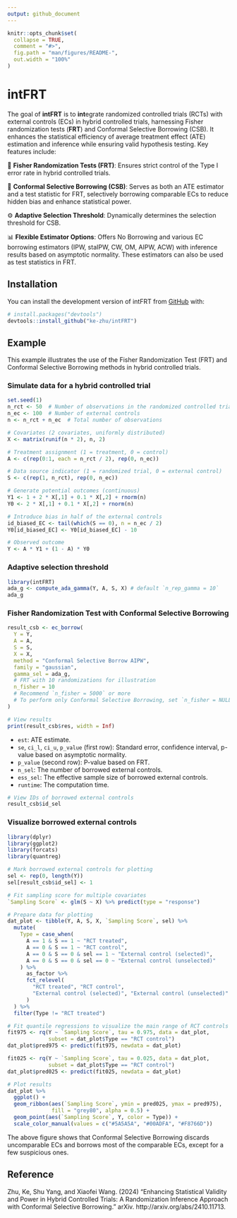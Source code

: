 ```yaml
---
output: github_document
---
```


<!-- README.md is generated from README.Rmd. Please edit that file -->

```r
knitr::opts_chunk$set(
  collapse = TRUE,
  comment = "#>",
  fig.path = "man/figures/README-",
  out.width = "100%"
)
```

# intFRT

<!-- badges: start -->
<!-- badges: end -->

The goal of **intFRT** is to **int**egrate randomized controlled trials (RCTs) with external controls (ECs) in hybrid controlled trials, harnessing Fisher randomization tests (**FRT**) and Conformal Selective Borrowing (CSB). It enhances the statistical efficiency of average treatment effect (ATE) estimation and inference while ensuring valid hypothesis testing. Key features include:

🎲 **Fisher Randomization Tests (FRT)**: Ensures strict control of the Type I error rate in hybrid controlled trials.

🧲 **Conformal Selective Borrowing (CSB)**: Serves as both an ATE estimator and a test statistic for FRT, selectively borrowing comparable ECs to reduce hidden bias and enhance statistical power.

⚙️ **Adaptive Selection Threshold**: Dynamically determines the selection threshold for CSB.

📊 **Flexible Estimator Options**: Offers No Borrowing and various EC borrowing estimators (IPW, staIPW, CW, OM, AIPW, ACW) with inference results based on asymptotic normality. These estimators can also be used as test statistics in FRT.



## Installation

You can install the development version of intFRT from [GitHub](https://github.com/) with:

```r
# install.packages("devtools")
devtools::install_github("ke-zhu/intFRT")
```

## Example

This example illustrates the use of the Fisher Randomization Test (FRT) and Conformal Selective Borrowing methods in hybrid controlled trials.

### Simulate data for a hybrid controlled trial

```r
set.seed(1)
n_rct <- 50  # Number of observations in the randomized controlled trial
n_ec <- 100  # Number of external controls
n <- n_rct + n_ec  # Total number of observations

# Covariates (2 covariates, uniformly distributed)
X <- matrix(runif(n * 2), n, 2)

# Treatment assignment (1 = treatment, 0 = control)
A <- c(rep(0:1, each = n_rct / 2), rep(0, n_ec))

# Data source indicator (1 = randomized trial, 0 = external control)
S <- c(rep(1, n_rct), rep(0, n_ec))

# Generate potential outcomes (continuous)
Y1 <- 1 + 2 * X[,1] + 0.1 * X[,2] + rnorm(n)
Y0 <- 2 * X[,1] + 0.1 * X[,2] + rnorm(n)

# Introduce bias in half of the external controls
id_biased_EC <- tail(which(S == 0), n = n_ec / 2)
Y0[id_biased_EC] <- Y0[id_biased_EC] - 10

# Observed outcome
Y <- A * Y1 + (1 - A) * Y0
```


### Adaptive selection threshold

```r
library(intFRT)
ada_g <- compute_ada_gamma(Y, A, S, X) # default `n_rep_gamma = 10`
ada_g
```


### Fisher Randomization Test with Conformal Selective Borrowing

```r
result_csb <- ec_borrow(
  Y = Y,
  A = A,
  S = S,
  X = X,
  method = "Conformal Selective Borrow AIPW",
  family = "gaussian",
  gamma_sel = ada_g,
  # FRT with 10 randomizations for illustration
  n_fisher = 10
  # Recommend `n_fisher = 5000` or more
  # To perform only Conformal Selective Borrowing, set `n_fisher = NULL`
)

# View results
print(result_csb$res, width = Inf)
```

- `est`: ATE estimate.
- `se`, `ci_l`, `ci_u`, `p_value` (first row): Standard error, confidence interval, p-value based on asymptotic normality.
- `p_value` (second row): P-value based on FRT.
- `n_sel`: The number of borrowed external controls.
- `ess_sel`: The effective sample size of borrowed external controls.
- `runtime`: The computation time.

```r
# View IDs of borrowed external controls
result_csb$id_sel
```


### Visualize borrowed external controls

```r
library(dplyr)
library(ggplot2)
library(forcats)
library(quantreg)

# Mark borrowed external controls for plotting
sel <- rep(0, length(Y))
sel[result_csb$id_sel] <- 1

# Fit sampling score for multiple covariates 
`Sampling Score` <- glm(S ~ X) %>% predict(type = "response")

# Prepare data for plotting
dat_plot <- tibble(Y, A, S, X, `Sampling Score`, sel) %>% 
  mutate(
    Type = case_when(
      A == 1 & S == 1 ~ "RCT treated",
      A == 0 & S == 1 ~ "RCT control",
      A == 0 & S == 0 & sel == 1 ~ "External control (selected)",
      A == 0 & S == 0 & sel == 0 ~ "External control (unselected)"
    ) %>% 
      as_factor %>% 
      fct_relevel(
        "RCT treated", "RCT control", 
        "External control (selected)", "External control (unselected)"
      )
  ) %>% 
  filter(Type != "RCT treated")

# Fit quantile regressions to visualize the main range of RCT controls
fit975 <- rq(Y ~ `Sampling Score`, tau = 0.975, data = dat_plot, 
             subset = dat_plot$Type == "RCT control")
dat_plot$pred975 <- predict(fit975, newdata = dat_plot)

fit025 <- rq(Y ~ `Sampling Score`, tau = 0.025, data = dat_plot, 
             subset = dat_plot$Type == "RCT control")
dat_plot$pred025 <- predict(fit025, newdata = dat_plot)

# Plot results
dat_plot %>% 
  ggplot() +
  geom_ribbon(aes(`Sampling Score`, ymin = pred025, ymax = pred975), 
              fill = "grey80", alpha = 0.5) +
  geom_point(aes(`Sampling Score`, Y, color = Type)) +
  scale_color_manual(values = c("#5A5A5A", "#00ADFA", "#F8766D"))
```

The above figure shows that Conformal Selective Borrowing discards uncomparable ECs and borrows most of the comparable ECs, except for a few suspicious ones.


## Reference

Zhu, Ke, Shu Yang, and Xiaofei Wang. (2024) "Enhancing Statistical Validity and Power in Hybrid Controlled Trials: A Randomization Inference Approach with Conformal Selective Borrowing." arXiv. http://arxiv.org/abs/2410.11713.

